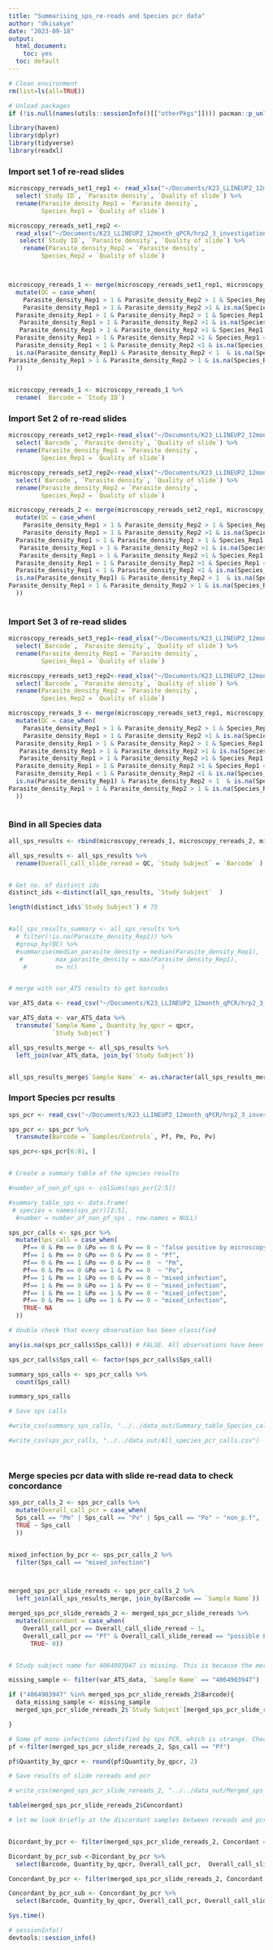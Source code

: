 ```yaml
---
title: "Summarising_sps_re-reads and Species pcr data"
author: "dkisakye"
date: "2023-09-18"
output:
  html_document:
    toc: yes
  toc: default
---
```


 
```r
# Clean environment
rm(list=ls(all=TRUE))

# Unload packages
if (!is.null(names(utils::sessionInfo()[["otherPkgs"]]))) pacman::p_unload("all")
```


```r
library(haven)
library(dplyr) 
library(tidyverse)
library(readxl)
```


### Import set 1 of re-read slides
```r

microscopy_rereads_set1_rep1 <- read_xlsx("~/Documents/K23_LLINEUP2_12month_qPCR/hrp2_3_investigation/P.falciparum_HRP2_3_project-main/data_in/LLNEUP_Microscopy_read_results.xlsx", sheet = "LLN2-12months_BS_First_Read") %>% 
  select(`Study ID`, `Parasite density`, `Quality of slide`) %>% 
  rename(Parasite_density_Rep1 = `Parasite density`,
         Species_Rep1 = `Quality of slide`)

microscopy_rereads_set1_rep2 <-
  read_xlsx("~/Documents/K23_LLINEUP2_12month_qPCR/hrp2_3_investigation/P.falciparum_HRP2_3_project-main/data_in/LLNEUP_Microscopy_read_results.xlsx",sheet = "LLN2-12months_BS_Second_Read") %>% 
   select(`Study ID`, `Parasite density`, `Quality of slide`) %>% 
    rename(Parasite_density_Rep2 = `Parasite density`,
         Species_Rep2 = `Quality of slide`)



microscopy_rereads_1 <- merge(microscopy_rereads_set1_rep1, microscopy_rereads_set1_rep2, by.x = "Study ID" , by.y = "Study ID", all.x = TRUE, all.y = TRUE ) %>% 
  mutate(QC = case_when(
    Parasite_density_Rep1 > 1 & Parasite_density_Rep2 > 1 & Species_Rep1 == "non_p.f" &   Species_Rep2 == "non_p.f" ~ "non_p.f",
    Parasite_density_Rep1 > 1 & Parasite_density_Rep2 >1 & is.na(Species_Rep1) &      Species_Rep2 == "non_p.f" ~ "Discordant",
  Parasite_density_Rep1 > 1 & Parasite_density_Rep2 > 1 & Species_Rep1 == "mixed_infection" &  Species_Rep2 == "mixed_infection" ~ "mixed_infection",
   Parasite_density_Rep1 > 1 & Parasite_density_Rep2 >1 & is.na(Species_Rep1)&      Species_Rep2 == "mixed_infection" ~ "Discordant",
   Parasite_density_Rep1 > 1 & Parasite_density_Rep2 >1 & Species_Rep1 =="mixed_infection" &  is.na(Species_Rep2) ~ "Discordant",
  Parasite_density_Rep1 > 1 & Parasite_density_Rep2 >1 & Species_Rep1 == "non_p.f" &  is.na(Species_Rep2) ~ "Discordant",
  Parasite_density_Rep1 < 1 & Parasite_density_Rep2 <1 & is.na(Species_Rep1)  &  is.na(Species_Rep2) ~ "false positive by microscopy",
  is.na(Parasite_density_Rep1) & Parasite_density_Rep2 < 1  & is.na(Species_Rep1) & is.na(Species_Rep2) ~ "false positive by microscopy",
Parasite_density_Rep1 > 1 & Parasite_density_Rep2 > 1 & is.na(Species_Rep1)  &  is.na(Species_Rep2) ~ "possible Pf"
  ))
   

microscopy_rereads_1 <- microscopy_rereads_1 %>%
  rename(  Barcode = `Study ID`)

```

### Import Set 2 of re-read slides
```r
microscopy_rereads_set2_rep1<-read_xlsx("~/Documents/K23_LLINEUP2_12month_qPCR/hrp2_3_investigation/P.falciparum_HRP2_3_project-main/data_in/LLNEUP_Microscopy_read_results.xlsx", sheet = "LLN2-12months_BS_First_Read_S2") %>% 
  select(`Barcode`, `Parasite density`, `Quality of slide`) %>% 
  rename(Parasite_density_Rep1 = `Parasite density`,
         Species_Rep1 = `Quality of slide`)

microscopy_rereads_set2_rep2<-read_xlsx("~/Documents/K23_LLINEUP2_12month_qPCR/hrp2_3_investigation/P.falciparum_HRP2_3_project-main/data_in/LLNEUP_Microscopy_read_results.xlsx", sheet = "LLN2-12months_BS_Second_Read_S2") %>% 
  select(`Barcode`, `Parasite density`, `Quality of slide`) %>% 
  rename(Parasite_density_Rep2 = `Parasite density`,
         Species_Rep2 = `Quality of slide`)

microscopy_rereads_2 <- merge(microscopy_rereads_set2_rep1, microscopy_rereads_set2_rep2, by.x = "Barcode" , by.y = "Barcode", all.x = TRUE, all.y = TRUE ) %>% 
  mutate(QC = case_when(
    Parasite_density_Rep1 > 1 & Parasite_density_Rep2 > 1 & Species_Rep1 == "non_p.f" &   Species_Rep2 == "non_p.f" ~ "non_p.f",
    Parasite_density_Rep1 > 1 & Parasite_density_Rep2 >1 & is.na(Species_Rep1) &      Species_Rep2 == "non_p.f" ~ "Discordant",
  Parasite_density_Rep1 > 1 & Parasite_density_Rep2 > 1 & Species_Rep1 == "mixed_infection" &  Species_Rep2 == "mixed_infection" ~ "mixed_infection",
   Parasite_density_Rep1 > 1 & Parasite_density_Rep2 >1 & is.na(Species_Rep1)&      Species_Rep2 == "mixed_infection" ~ "Discordant",
   Parasite_density_Rep1 > 1 & Parasite_density_Rep2 >1 & Species_Rep1 =="mixed_infection" &  is.na(Species_Rep2) ~ "Discordant",
  Parasite_density_Rep1 > 1 & Parasite_density_Rep2 >1 & Species_Rep1 == "non_p.f" &  is.na(Species_Rep2) ~ "Discordant",
  Parasite_density_Rep1 < 1 & Parasite_density_Rep2 <1 & is.na(Species_Rep1)  &  is.na(Species_Rep2) ~ "false positive by microscopy",
  is.na(Parasite_density_Rep1) & Parasite_density_Rep2 < 1  & is.na(Species_Rep1) & is.na(Species_Rep2) ~ "false positive by microscopy",
Parasite_density_Rep1 > 1 & Parasite_density_Rep2 > 1 & is.na(Species_Rep1)  &  is.na(Species_Rep2) ~ "possible Pf"
  ))
  

```

### Import Set 3 of re-read slides
```r
microscopy_rereads_set3_rep1<-read_xlsx("~/Documents/K23_LLINEUP2_12month_qPCR/hrp2_3_investigation/P.falciparum_HRP2_3_project-main/data_in/LLNEUP_Microscopy_read_results.xlsx", sheet = "LLN2-24months_BS_First_Read") %>% 
  select(`Barcode`, `Parasite density`, `Quality of slide`) %>% 
  rename(Parasite_density_Rep1 = `Parasite density`,
         Species_Rep1 = `Quality of slide`)

microscopy_rereads_set3_rep2<-read_xlsx("~/Documents/K23_LLINEUP2_12month_qPCR/hrp2_3_investigation/P.falciparum_HRP2_3_project-main/data_in/LLNEUP_Microscopy_read_results.xlsx", sheet = "LLN2-24months_BS_Second_read") %>% 
  select(`Barcode`, `Parasite density`, `Quality of slide`) %>% 
  rename(Parasite_density_Rep2 = `Parasite density`,
         Species_Rep2 = `Quality of slide`)

microscopy_rereads_3 <- merge(microscopy_rereads_set3_rep1, microscopy_rereads_set3_rep2, by.x = "Barcode" , by.y = "Barcode", all.x = TRUE, all.y = TRUE ) %>% 
  mutate(QC = case_when(
    Parasite_density_Rep1 > 1 & Parasite_density_Rep2 > 1 & Species_Rep1 == "non_p.f" &   Species_Rep2 == "non_p.f" ~ "non_p.f",
    Parasite_density_Rep1 > 1 & Parasite_density_Rep2 >1 & is.na(Species_Rep1) &      Species_Rep2 == "non_p.f" ~ "Discordant",
  Parasite_density_Rep1 > 1 & Parasite_density_Rep2 > 1 & Species_Rep1 == "mixed_infection" &  Species_Rep2 == "mixed_infection" ~ "mixed_infection",
   Parasite_density_Rep1 > 1 & Parasite_density_Rep2 >1 & is.na(Species_Rep1)&      Species_Rep2 == "mixed_infection" ~ "Discordant",
   Parasite_density_Rep1 > 1 & Parasite_density_Rep2 >1 & Species_Rep1 =="mixed_infection" &  is.na(Species_Rep2) ~ "Discordant",
  Parasite_density_Rep1 > 1 & Parasite_density_Rep2 >1 & Species_Rep1 == "non_p.f" &  is.na(Species_Rep2) ~ "Discordant",
  Parasite_density_Rep1 < 1 & Parasite_density_Rep2 <1 & is.na(Species_Rep1)  &  is.na(Species_Rep2) ~ "false positive by microscopy",
  is.na(Parasite_density_Rep1) & Parasite_density_Rep2 < 1  & is.na(Species_Rep1) & is.na(Species_Rep2) ~ "false positive by microscopy",
Parasite_density_Rep1 > 1 & Parasite_density_Rep2 > 1 & is.na(Species_Rep1)  &  is.na(Species_Rep2) ~ "possible Pf"
  ))



```

### Bind in all Species  data 
```r
all_sps_results <- rbind(microscopy_rereads_1, microscopy_rereads_2, microscopy_rereads_3)

all_sps_results <- all_sps_results %>% 
  rename(Overall_call_slide_reread = QC, `Study Subject` = `Barcode` )


# Get no. of distinct ids
distinct_ids <-distinct(all_sps_results, `Study Subject`  )

length(distinct_ids$`Study Subject`) # 75


#all_sps_results_summary <- all_sps_results %>% 
  # filter(!is.na(Parasite_density_Rep1)) %>% 
  #group_by(QC) %>% 
  #summarise(median_parasite_density = median(Parasite_density_Rep1),
   #         max_parasite_density = max(Parasite_density_Rep1),
    #        n= n()                       )


# merge with var_ATS results to get barcodes

var_ATS_data <- read_csv("~/Documents/K23_LLINEUP2_12month_qPCR/hrp2_3_investigation/P.falciparum_HRP2_3_project-main/data_in/all_LN2_qpcr.csv")

var_ATS_data <- var_ATS_data %>% 
  transmute(`Sample Name`, Quantity_by_qpcr = qpcr,
            `Study Subject`)

all_sps_results_merge <- all_sps_results %>% 
  left_join(var_ATS_data, join_by(`Study Subject`))


all_sps_results_merge$`Sample Name` <- as.character(all_sps_results_merge$`Sample Name`)
```



### Import Species pcr results
```r

sps_pcr <- read_csv("~/Documents/K23_LLINEUP2_12month_qPCR/hrp2_3_investigation/P.falciparum_HRP2_3_project-main/data_in/varATS_neg_LN2_samples_spp_gel_layout&results_calls - spp_results_calls.csv")

sps_pcr <- sps_pcr %>% 
  transmute(Barcode = `Samples/Controls`, Pf, Pm, Po, Pv) 

sps_pcr<-sps_pcr[6:81, ]


# Create a summary table of the species results

#number_of_non_pf_sps <- colSums(sps_pcr[2:5])

#summary_table_sps <- data.frame(
 # species = names(sps_pcr)[2:5],
  #number = number_of_non_pf_sps , row.names = NULL)

sps_pcr_calls <- sps_pcr %>% 
  mutate(Sps_call = case_when(
    Pf== 0 & Pm == 0 &Po == 0 & Pv == 0 ~ "false positive by microscopy",
    Pf== 1 & Pm == 0 &Po == 0 & Pv == 0 ~ "Pf",
    Pf== 0 & Pm == 1 &Po == 0 & Pv == 0  ~ "Pm",
    Pf== 0 & Pm == 0 &Po == 1 & Pv == 0  ~ "Po",
    Pf== 1 & Pm == 1 &Po == 0 & Pv == 0 ~ "mixed_infection",
    Pf== 1 & Pm == 0 &Po == 1 & Pv == 0 ~ "mixed_infection",
    Pf== 1 & Pm == 1 &Po == 1 & Pv == 0 ~ "mixed_infection",
    Pf== 0 & Pm == 1 &Po == 1 & Pv == 0 ~ "mixed_infection",
    TRUE~ NA
  ))

# double check that every observation has been classified

any(is.na(sps_pcr_calls$Sps_call)) # FALSE. All observations have been classified

sps_pcr_calls$Sps_call <- factor(sps_pcr_calls$Sps_call)

summary_sps_calls <- sps_pcr_calls %>% 
  count(Sps_call)

summary_sps_calls 

# Save sps calls

#write_csv(summary_sps_calls, "../../data_out/Summary_table_Species_calls.csv")

#write_csv(sps_pcr_calls, "../../data_out/All_species_pcr_calls.csv")




```

### Merge species pcr data with slide re-read data to check concordance
```r

sps_pcr_calls_2 <- sps_pcr_calls %>% 
  mutate(Overall_call_pcr = case_when(
  Sps_call == "Pm" | Sps_call == "Pv" | Sps_call == "Po" ~ "non_p.f", 
  TRUE ~ Sps_call
  ))


mixed_infection_by_pcr <- sps_pcr_calls_2 %>% 
  filter(Sps_call == "mixed_infection")



merged_sps_pcr_slide_rereads <- sps_pcr_calls_2 %>% 
  left_join(all_sps_results_merge, join_by(Barcode == `Sample Name`))

merged_sps_pcr_slide_rereads_2 <- merged_sps_pcr_slide_rereads %>% 
  mutate(Concordant = case_when(
    Overall_call_pcr == Overall_call_slide_reread ~ 1,
    Overall_call_pcr == "Pf" & Overall_call_slide_reread == "possible Pf" ~ 1,
      TRUE~ 0))


# Study subject name for 4064903947 is missing. This is because the merging with varATS data was done with only samples for which slide rereads were performed. This sample was not part of those. Let me add study subject manually

missing_sample <- filter(var_ATS_data, `Sample Name` == "4064903947")

if ("4064903947" %in% merged_sps_pcr_slide_rereads_2$Barcode){
  data_missing_sample <- missing_sample
  merged_sps_pcr_slide_rereads_2$`Study Subject`[merged_sps_pcr_slide_rereads_2$Barcode == "4064903947"] <- data_missing_sample$`Study Subject`

}

# Some pf mono infections identified by sps PCR, which is strange. Checking their parasite density
pf <-filter(merged_sps_pcr_slide_rereads_2, Sps_call == "Pf")

pf$Quantity_by_qpcr <- round(pf$Quantity_by_qpcr, 2)

# Save results of slide rereads and pcr

# write_csv(merged_sps_pcr_slide_rereads_2, "../../data_out/Merged_sps_pcr_and_slide_rereads_07_03_2024.csv")

table(merged_sps_pcr_slide_rereads_2$Concordant)

# let me look briefly at the discordant samples between rereads and pcr


Dicordant_by_pcr <- filter(merged_sps_pcr_slide_rereads_2, Concordant == 0)

Dicordant_by_pcr_sub <-Dicordant_by_pcr %>% 
  select(Barcode, Quantity_by_qpcr, Overall_call_pcr,  Overall_call_slide_reread, Concordant)

Concordant_by_pcr <- filter(merged_sps_pcr_slide_rereads_2, Concordant == 1)

Concordant_by_pcr_sub <- Concordant_by_pcr %>% 
  select(Barcode, Quantity_by_qpcr, Overall_call_pcr, Overall_call_slide_reread, Concordant)

```


```r
Sys.time()
```

```r
# sessionInfo()
devtools::session_info()
```
